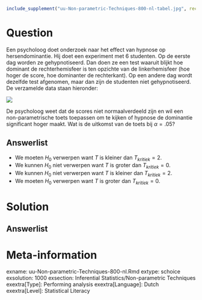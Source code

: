 ```{r, echo = FALSE, results = "hide"}
include_supplement("uu-Non-parametric-Techniques-800-nl-tabel.jpg", recursive = TRUE)
```



Question
========
  
Een psycholoog doet onderzoek naar het effect van hypnose op hersendominantie. Hij doet een experiment met 6 studenten. Op de eerste dag worden ze gehypnotiseerd. Dan doen ze een test waaruit blijkt hoe dominant de rechterhemisfeer is ten opzichte van de linkerhemisfeer (hoe hoger de score, hoe dominanter de rechterkant). Op een andere dag wordt dezelfde test afgenomen, maar dan zijn de studenten niet gehypnotiseerd. De verzamelde data staan hieronder:

![](uu-Non-parametric-Techniques-800-nl-tabel.jpg)

De psycholoog weet dat de scores niet normaalverdeeld zijn en wil een non-parametrische toets toepassen om te kijken of hypnose de dominantie significant hoger maakt. Wat is de uitkomst van de toets bij $\alpha = .05$?
  
Answerlist
----------
* We moeten $H_0$ verwerpen want $T$ is kleiner dan $T_{kritiek} = 2$.
* We kunnen $H_0$ niet verwerpen want $T$ is groter dan $T_{kritiek} = 0$. 
* We kunnen $H_0$ niet verwerpen want $T$ is kleiner dan $T_{kritiek} = 2$.
* We moeten $H_0$ verwerpen want $T$ is groter dan $T_{kritiek} = 0$.


Solution
========
  


Answerlist
----------



Meta-information
================
exname: uu-Non-parametric-Techniques-800-nl.Rmd
extype: schoice
exsolution: 1000
exsection: Inferential Statistics/Non-parametric Techniques
exextra[Type]: Performing analysis
exextra[Language]: Dutch
exextra[Level]: Statistical Literacy
